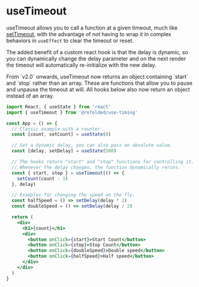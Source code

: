 
# useTimeout

useTimeout allows you to call a function at a given timeout, much like [setTimeout](https://developer.mozilla.org/en-US/docs/Web/API/setTimeout), with the advantage of not having to wrap it in complex behaviors in `useEffect` to clear the timeout or reset.

The added benefit of a custom react hook is that the delay is dynamic, so you can dynamically change the delay parameter and on the next render the timeout will automatically re-initialize with the new delay.

<Callout type="warning" emoji="⚠️">
  From `v2.0` onwards, useTimeout now returns an object containing `start` and
  `stop` rather than an array. These are functions that allow you to pause and
  unpause the timeout at will. All hooks below also now return an object
  instead of an array.
</Callout>

```jsx
import React, { useState } from 'react'
import { useTimeout } from '@refolded/use-timing'

const App = () => {
  // Classic example with a counter
  const [count, setCount] = useState(0)

  // Set a dynamic delay, you can also pass an absolute value.
  const [delay, setDelay] = useState(500)

  // The hooks return "start" and "stop" functions for controlling it.
  // Whenever the delay changes, the function dynamically reruns.
  const { start, stop } = useTimeout(() => {
    setCount(count - 1)
  }, delay)

  // Examples for changing the speed on the fly.
  const halfSpeed = () => setDelay(delay * 2)
  const doubleSpeed = () => setDelay(delay / 2)

  return (
    <div>
      <h1>{count}</h1>
      <div>
        <button onClick={start}>Start Count</button>
        <button onClick={stop}>Stop Count</button>
        <button onClick={doubleSpeed}>Double speed</button>
        <button onClick={halfSpeed}>Half speed</button>
      </div>
    </div>
  )
}
```

